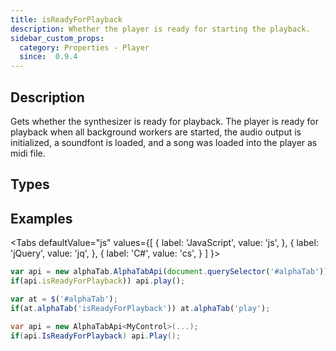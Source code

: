 ```yaml
---
title: isReadyForPlayback
description: Whether the player is ready for starting the playback.
sidebar_custom_props:
  category: Properties - Player
  since:  0.9.4
---
```


<SinceBadge since="0.9.4" />


## Description
Gets whether the synthesizer is ready for playback. The player is ready for playback when
all background workers are started, the audio output is initialized, a soundfont is loaded, and a song was loaded into the player as midi file.    


<PropertyDescription metadata={metadata} />


## Types

<TypeTable>
    <TypeRow type="all" name="bool" />
</TypeTable>

## Examples

<Tabs
  defaultValue="js"
  values={[
    { label: 'JavaScript', value: 'js', },
    { label: 'jQuery', value: 'jq', },
    { label: 'C#', value: 'cs', }
  ]
}>
<TabItem value="js">

```js
var api = new alphaTab.AlphaTabApi(document.querySelector('#alphaTab'));
if(api.isReadyForPlayback)) api.play();
```

</TabItem>
<TabItem value="jq">

```js
var at = $('#alphaTab');
if(at.alphaTab('isReadyForPlayback')) at.alphaTab('play');
```

</TabItem>
<TabItem value="cs">

```csharp
var api = new AlphaTabApi<MyControl>(...);
if(api.IsReadyForPlayback) api.Play();
```

</TabItem>
</Tabs>